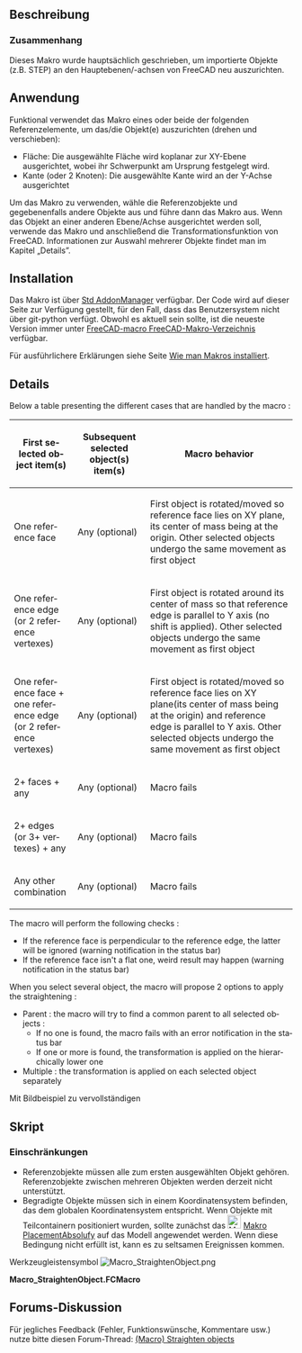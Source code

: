 <languages/>

{{Macro/de
|Name=Objekt begradigen
|Icon=Macro_StraightenObject.png
|Description=Dieses Makro richtet ein Objekt anhand von Referenzelementen (Fläche/Kante) am FreeCAD-Koordinatensystem aus. <br/>Dieses Makro wurde hauptsächlich geschrieben, um importierte Objekte (z. B. STEP) an den Hauptebenen/-achsen von FreeCAD neu auszurichten. <br/>Um das Makro zu verwenden, wählen Sie die Referenzobjekte und gegebenenfalls andere Objekte aus und führen Sie dann das Makro aus. Wenn Sie Ihr Objekt an einer anderen Ebene/Achse ausrichten möchten, verwenden Sie das Makro und anschließend die Transformationsfunktion von FreeCAD. <br/>
Informationen zur Auswahl mehrerer Objekte finden Sie im Kapitel „Details”.
|Author=OpenBrain
|Date=2019-06-10
|Version=0.8
|FCVersion= 0.17+
|Download=[https://wiki.freecad.org/images/c/c9/Macro_StraightenObject.png Werkzeugleisten-Symbol]
|SeeAlso=[[Macro_PlacementAbsolufy/de|Makro Absolute Platzierung]]
}}

<span id="Description"></span>
==Beschreibung==

<span id="Context"></span>
===Zusammenhang===

Dieses Makro wurde hauptsächlich geschrieben, um importierte Objekte (z.B. STEP) an den Hauptebenen/-achsen von FreeCAD neu auszurichten.

<span id="Usage"></span>
==Anwendung==

Funktional verwendet das Makro eines oder beide der folgenden Referenzelemente, um das/die Objekt(e) auszurichten (drehen und verschieben):
* Fläche: Die ausgewählte Fläche wird koplanar zur XY-Ebene ausgerichtet, wobei ihr Schwerpunkt am Ursprung festgelegt wird.
* Kante (oder 2 Knoten): Die ausgewählte Kante wird an der Y-Achse ausgerichtet

Um das Makro zu verwenden, wähle die Referenzobjekte und gegebenenfalls andere Objekte aus und führe dann das Makro aus. Wenn das Objekt an einer anderen Ebene/Achse ausgerichtet werden soll, verwende das Makro und anschließend die Transformationsfunktion von FreeCAD.
Informationen zur Auswahl mehrerer Objekte findet man im Kapitel „Details”.

==Installation==

Das Makro ist über [[Std AddonMgr/de|Std AddonManager]] verfügbar.
Der Code wird auf dieser Seite zur Verfügung gestellt, für den Fall, dass das Benutzersystem nicht über git-python verfügt. Obwohl es aktuell sein sollte, ist die neueste Version immer unter [https://github.com/FreeCAD/FreeCAD-macros/blob/master/Utility/StraightenObject.FCMacro FreeCAD-macro FreeCAD-Makro-Verzeichnis] verfügbar.

Für ausführlichere Erklärungen siehe Seite [[How_to_install_macros/de|Wie man Makros installiert]].

==Details==

<div lang="en" dir="ltr" class="mw-content-ltr">
Below a table presenting the different cases that are handled by the macro :
{| class="wikitable"
! First selected object item(s) !! Subsequent selected object(s) item(s) !! Macro behavior
|-
| One reference face || Any (optional) || First object is rotated/moved so reference face lies on XY plane, its center of mass being at the origin. Other selected objects undergo the same movement as first object
|-
| One reference edge (or 2 reference vertexes) || Any (optional) || First object is rotated around its center of mass so that reference edge is parallel to Y axis (no shift is applied). Other selected objects undergo the same movement as first object
|-
| One reference face + one reference edge (or 2 reference vertexes) || Any (optional) || First object is rotated/moved so reference face lies on XY plane(its center of mass being at the origin) and reference edge is parallel to Y axis. Other selected objects undergo the same movement as first object
|-
| 2+ faces + any || Any (optional) || Macro fails
|-
| 2+ edges (or 3+ vertexes) + any || Any (optional) || Macro fails
|-
| Any other combination || Any (optional) || Macro fails
|}
</div>

<div lang="en" dir="ltr" class="mw-content-ltr">
The macro will perform the following checks :
* If the reference face is perpendicular to the reference edge, the latter will be ignored (warning notification in the status bar)
* If the reference face isn't a flat one, weird result may happen (warning notification in the status bar)
</div>

<div lang="en" dir="ltr" class="mw-content-ltr">
When you select several object, the macro will propose 2 options to apply the straightening :
* Parent : the macro will try to find a common parent to all selected objects :
** If no one is found, the macro fails with an error notification in the status bar
** If one or more is found, the transformation is applied on the hierarchically lower one
* Multiple : the transformation is applied on each selected object separately
</div>

Mit Bildbeispiel zu vervollständigen

<span id="Script"></span>
==Skript==

<span id="Limitations"></span>
===Einschränkungen===

* Referenzobjekte müssen alle zum ersten ausgewählten Objekt gehören. Referenzobjekte zwischen mehreren Objekten werden derzeit nicht unterstützt.
* Begradigte Objekte müssen sich in einem Koordinatensystem befinden, das dem globalen Koordinatensystem entspricht. Wenn Objekte mit Teilcontainern positioniert wurden, sollte zunächst das [[Image:Macro_PlacementAbsolufy.png|24px]] [[Macro_PlacementAbsolufy/de|Makro PlacementAbsolufy]] auf das Modell angewendet werden. Wenn diese Bedingung nicht erfüllt ist, kann es zu seltsamen Ereignissen kommen.

Werkzeugleistensymbol [[Image:Macro_StraightenObject.png]]

'''Macro_StraightenObject.FCMacro'''

{{MacroCode|code=
#!/usr/bin/python
#####################################
# Copyright (c) openBrain 2019
# Licensed under LGPL v2
#
# This FreeCAD macro will straighten an object vs. root origin based on a selected face or/and a selected edge (or 2 selected vertices)
# * If only a face is selected -> Center of mass of the face is set at origin, and normal to face at this same point is aligned with Z axis
# * If only an edge is selected (or 2 vertices) -> Object is rotated around Z axis (centered at the bounding box center) so that the virtual line between the 2 edge endpoints (or between the 2 vertices) is aligned with X axis
# * If both a face and an edge (or 2 vertices) are selected, both previous effects are applied (at the difference that the Z rotation in centered on the face center of mass)
#
# Selected reference items shall belong to the same object
#
# Main use of the macro is to re-align imported objects with the FreeCAD origin
#
# Version history :
# *0.8 : some typo improvement + commenting for official PR
# *0.75 : adding transaction for correct undo management
# *0.7 : multiple objects support (LIMITATION : reference items shall all belong to first object)(LIMITATION : unexpected results may happen if selected objects are in different coordinate systems)
# *0.6 : change way of reaching PartDesign Body, older has trouble with objects contained in a part
# *0.51 : change reference face alignment so it is considered a bottom face rather than a top one
# *0.5 : beta release
#
#####################################

__Name__ = 'StraigthenObject'
__Comment__ = 'Straighten an object by a face and/or an edge (or 2 vertices)'
__Author__ = 'openBrain'
__Version__ = '0.8'
__Date__ = '2019-06-10'
__License__ = 'LGPL v2'
__Web__ = 'https://wiki.freecad.org/Macro_StraightenObject'
__Wiki__ = 'https://wiki.freecad.org/Macro_StraightenObject'
__Icon__ = ''
__Help__ = 'Select face and/or edge to guide object straightening then run the macro'
__Status__ = 'Beta'
__Requires__ = 'FreeCAD >= 0.17'
__Communication__ = 'https://forum.freecad.org/viewtopic.php?f=22&t=35191'

__dbg__ = False #True for debugging

from PySide import QtGui

def cslM(msg):
    FreeCAD.Console.PrintMessage('\n')
    FreeCAD.Console.PrintMessage(msg)

def cslW(msg):
    FreeCAD.Console.PrintMessage('\n')
    FreeCAD.Console.PrintWarning(msg)

def cslE(msg):
    FreeCAD.Console.PrintMessage('\n')
    FreeCAD.Console.PrintError(msg)

def cslD(msg):
    if __dbg__:
        FreeCAD.Console.PrintMessage('\n')
        FreeCAD.Console.PrintMessage("Debug : " + str(msg))

_0Vec_ = FreeCAD.Vector(0, 0, 0)
_XVec_ = FreeCAD.Vector(1, 0, 0)
_YVec_ = FreeCAD.Vector(0, 1, 0)
_ZVec_ = FreeCAD.Vector(0, 0, 1)

if __dbg__:  ##Clear report view in debug mode
    FreeCADGui.getMainWindow().findChild(QtGui.QTextEdit, "Report view").clear()

cslM("Starting Straighten Object macro")
cslD("Getting selected objects to define targets")

selError = False #true if incorrect selection made
cancelOp = False #true if operation canceled by user

if len(FreeCADGui.Selection.getSelection()) > 1: #if several objet selected
    cslD("Multiple objects selected, asking user what to do")
    msgb = QtGui.QMessageBox() ##create a message box to ask for user choice & populate it
    msgb.setWindowTitle("Multiple objects selected")
    msgb.setText("""You have selected multiple objects
        This is experimental feature, unexpected results may happen if objects are in different coordinate systems
        Click 'Parent' to try to find a common parent and apply transformation to it
        Click 'Multiple' to apply transformation on all objects individually
        Click 'Cancel' to cancel operation""")
    msgb.setInformativeText("!!! Reference face and/or line shall belong to the 1st selected object !!!")
    msgb.setIcon(QtGui.QMessageBox.Question)
    pbut = msgb.addButton("Parent", QtGui.QMessageBox.AcceptRole) #button for 'Parent' mode
    mbut = msgb.addButton("Multiple", QtGui.QMessageBox.AcceptRole) #button for "Multiple' mode
    cbut = msgb.addButton("Cancel", QtGui.QMessageBox.RejectRole) #button to cancel operation
    msgb.exec_() #display message box
    if msgb.clickedButton() == pbut: #if 'Parent' mode selected
        cslD("Parent mode selected, will search for a common one")
        plist = FreeCADGui.Selection.getSelection()[0].InListRecursive #initialize the parent list
        for obj in FreeCADGui.Selection.getSelection(): #for each object in selection
            plist = list(set(plist).intersection(obj.InListRecursive)) #search common parent with previous objects
        cslD("Found common parent(s) : " + str([str(p.Label) for p in plist]) + " / if several, choose the first one")
        if len(plist) == 0: #if no common parent found
            selError = True
            cslE("No common parent found")
        else: #if common parent found
            target = [plist[0]] #take the lowest level one as target
            cslD("Selected parent as target : " + str(target[0].Label))
    elif msgb.clickedButton() == mbut: #if 'Multiple' mode selected
        cslD("Multiple mode selected, will apply on all objects")
        target = FreeCADGui.Selection.getSelection() #take all selection as target
    else: #if operation canceled
        cancelOp = True
        cslD("Operation canceled by user")
elif len(FreeCADGui.Selection.getSelection()) == 1: #if only one object selected
    target = FreeCADGui.Selection.getSelection() #take it as target
else: #no object selected
    selError = True
    cslE("No object selected")

if not(selError or cancelOp): #if a valid selection is available
    cslD("Target(s) after mode application : " + str(target[0].Label))
    cslD("Checking if PartDesign feature selected")
    for cnt, t in enumerate(target): #going through the targets
        try:
            while str(t.TypeId)[:10] == 'PartDesign' and str(t.TypeId) != 'PartDesign::Body': #while object is in a PartDesign and is not the Body
                t = t.getParentGeoFeatureGroup() #try its parent as new target
        except: #if a PartDesign object has no containing Body
            selError = True
            cslE("Found a PartDesign object not in a Body")
            break
        target[cnt] = t #update target

    target = list(set(target).intersection(target)) #remove duplicates to prevent applying 2 times transformation on same object
    cslD("Final target(s) : " + str([str(t.Label) for t in target]))

    cslD("Getting reference items")

    refFaceDef = False #true if a reference face is selected
    refPt1Def = False #true if one reference point is found selected
    refPt2Def = False #true if another reference point is found selected

    cslD("Subobjects : " +str(FreeCADGui.Selection.getSelectionEx()[0].SubElementNames))
    for selItem in FreeCADGui.Selection.getSelectionEx()[0].SubObjects: #going through selected items of first object
        if isinstance(selItem, Part.Face): #if it's a face
            if not refFaceDef: #if reference face not yet defined
                refFace = selItem #define it
                refFaceDef = True #and remember
            else:
                selError = True #too much faces selected
                cslE("Too much reference faces selected")
        elif isinstance(selItem, Part.Edge): #if it's an edge
            if not refPt1Def and not refPt2Def: #if reference points not yet defined
                refPt1 = selItem.Vertexes[0] #define 1st reference point as first edge point
                refPt1Def = True #and remember
                refPt2 = selItem.Vertexes[len(selItem.Vertexes)-1] #define 2nd reference point as last edge point
                refPt2Def = True #and remember
            else:
                selError = True #too much points selected
                cslE("Too much reference points selected (vertices or edges)")
        elif isinstance(selItem, Part.Vertex): #if it's a vertex
            if not refPt1Def: #if 1st reference point not yet defined
                refPt1 = selItem #define it
                refPt1Def = True #and remember
            elif not refPt2Def: #if 2nd reference point not yet defined
                refPt2 = selItem #define it
                refPt2Def = True #and remember
            else:
                selError = True #too much points selected
                cslE("Too much reference points selected (vertices or edges)")
        else:
            selError = True #incorrect type of item selected
            cslE("Incorrect type of item selected")

if cancelOp:
    cslM("Operation canceled by user ... exiting")
elif selError or (bool(refPt1Def) != bool(refPt2Def)) or (not (refPt1Def or refPt2Def or refFaceDef)): #if selection error or only one reference point defined or no reference face/point defined
    cslE("Selection error : see report view & documentation for more details ... Exiting")
else:
    FreeCAD.ActiveDocument.openTransaction("Straighten objects") #open new transaction for undo management
    cslD("Starting Transformation")
    obj = FreeCADGui.Selection.getSelection()[0] # take as reference the first object selected for transformation
    shiftVec = _0Vec_ #no shift move by defaut
    faceRot = FreeCAD.Rotation(_ZVec_, _ZVec_) #no reference rotation by default
    lineRot = FreeCAD.Rotation(_ZVec_, _ZVec_) #no reference line by default
    normVec = _ZVec_ #normal is the Z axis by default
    rotCenter = obj.Shape.BoundBox.Center #center of rotation at object bounding box center by default
    warning = False #True if a warning appears

    if refFaceDef: #if a reference face has been defined
        cslD("A reference face is available")
        faceCurv = refFace.curvatureAt(refFace.Surface.parameter(refFace.CenterOfMass)[0], refFace.Surface.parameter(refFace.CenterOfMass)[1]) #calculating face curvature at center of mass
        cslD("Curvature : " + str(faceCurv))
        if faceCurv != (0, 0): #if reference face is not flat at its center of mass
            warning = True
            cslW("Reference face is not flat at its center of mass, unexpected results may happen") #warn user about it
        rotCenter = refFace.CenterOfMass #changing center of rotation to center of mass of reference face
        shiftVec -= refFace.CenterOfMass #the reference face will be centered
        normVec = refFace.normalAt(refFace.Surface.parameter(refFace.CenterOfMass)[0], refFace.Surface.parameter(refFace.CenterOfMass)[1]) #getting normal vector at face center of mass
        faceRot = FreeCAD.Rotation(normVec, -_ZVec_) #calculate needed rotation to align the reference face with Z axis
        for t in target:
            t.Placement = FreeCAD.Placement(_0Vec_, faceRot, rotCenter).multiply(t.Placement) #rotate targets to align reference face normal with Z axis
        cslD("Targets rotated to match reference face normal with Z axis")
    if refPt1Def: #if reference points have been defined
        cslD("Reference points are available")
        lineVec = refPt2.Point - refPt1.Point #calculate vector (reference line) defined by reference points
        lineVecMod = faceRot.multVec(lineVec) #reference line has maybe been modified by previous object rotation
        lineNorm = lineVecMod.projectToPlane(_0Vec_, _ZVec_) #calculate line projection on XY plane
        cslD("Normality : " + str(lineNorm))
        if lineNorm == _0Vec_: #if reference line is perpendicular to rotating plane
            warning = True
            cslW("Line reference is aligned with normal, line alignment will be ignored") #warn user about it
        else:
            lineRot = FreeCAD.Rotation(lineNorm, _XVec_) #calculate needed rotation to align with X axis
            for t in target:
                t.Placement = FreeCAD.Placement(_0Vec_, lineRot, rotCenter).multiply(t.Placement) #rotate targets to align reference line with X axis
            cslD("Targets rotated to match reference line with X axis")

    for t in target:
        t.Placement.move(shiftVec) #finally shift targets if needed
    cslD("Targets shift")
    FreeCAD.ActiveDocument.commitTransaction() #commit transaction
    if warning:
        cslW("Macro terminated with warning(s), see report view & documentation for more details")
    else :
        cslM("Macro terminated correctly")
      
}}

<span id="Forum_discussion"></span>
==Forums-Diskussion==

Für jegliches Feedback (Fehler, Funktionswünsche, Kommentare usw.) nutze bitte diesen Forum-Thread: [https://forum.freecad.org/viewtopic.php?f=22&t=35191 (Macro) Straighten objects]
